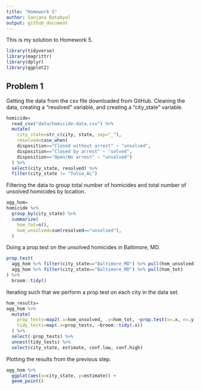 ```yaml
---
title: "Homework 5"
author: Sanjana Batabyal 
output: github_document
---
```


This is my solution to Homework 5.

```r
library(tidyverse)
library(magrittr)
library(dplyr)
library(ggplot2)
```

## Problem 1
Getting the data from the csv file downloaded from GitHub. Cleaning the data, creating a "resolved" variable, and creating a "city_state" variable.
```r
homicide=
  read_csv("data/homicide-data.csv") %>%
  mutate(
    city_state=str_c(city, state, sep="_"),
    resolved=case_when(
    disposition=="Closed without arrest" ~ "unsolved",
    disposition=="Closed by arrest" ~ "solved",
    disposition=="Open/No arrest" ~ "unsolved")
  ) %>%
  select(city_state, resolved) %>%
  filter(city_state != "Tulsa_AL")
```
Filtering the data to group total number of homicides and total number of unsolved homicides by location.
```r
agg_hom=
homicide %>%
  group_by(city_state) %>%
  summarize(
    hom_tot=n(),
    hom_unsolved=sum(resolved=="unsolved"),
  )
```
Doing a prop.test on the unsolved homicides in Baltimore, MD. 
```r
prop.test(
  agg_hom %>% filter(city_state=="Baltimore_MD") %>% pull(hom_unsolved),
  agg_hom %>% filter(city_state=="Baltimore_MD") %>% pull(hom_tot)
) %>%
  broom::tidy()
```
Iterating such that we perform a prop.test on each city in the data set.
```r
hom_results=
agg_hom %>%
  mutate(
    prop_tests=map2(.x=hom_unsolved, .y=hom_tot, ~prop.test(x=.x, n=.y)),
    tidy_tests=map(.x=prop_tests, ~broom::tidy(.x))
  ) %>%
  select(-prop_tests) %>%
  unnest(tidy_tests) %>%
  select(city_state, estimate, conf.low, conf.high)
```
Plotting the results from the previous step.
```r
agg_hom %>%
  ggplot(aes(x=city_state, y=estimate)) +
  geom_point()
```
